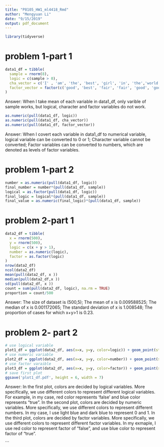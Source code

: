 ```yaml
---
title: "P8105_HW1_ml4418_Rmd"
author: "Mengyuan Li"
date: "9/15/2019"
output: pdf_document
---
```

```R
library(tidyverse)
```

# problem 1-part 1

```R
data1_df = tibble(
  sample = rnorm(8),
  logic = c(sample > 0),
  cha_vector = c('I' , 'am', 'the', 'best', 'girl', 'in', 'the','world'),
  factor_vector = factor(c('good', 'best', 'fair', 'fair', 'good', 'good', 'best', 'best'))
)
```
Answer: When I take mean of each variable in data1_df, only varible of sample works, but logical, character and factor variables do not work.


```R
as.numeric(pull(data1_df, logic))
as.numeric(pull(data1_df, cha_vector))
as.numeric(pull(data1_df, factor_vector))
```

Answer: When I covert each variable in data1_df to numerical variable, logical variable can be converted to 0 or 1; Character variable cannot be converted; Factor variables can be converted to numbers, which are denoted as levels of factor variables.


# problem 1-part 2
```R
number = as.numeric(pull(data1_df, logic))
final_number = number*(pull(data1_df, sample))
logical = as.factor(pull(data1_df, logic))
final_logic = logical*(pull(data1_df, sample))
final_value = as.numeric(final_logic)*(pull(data1_df, sample))
```



# problem 2-part 1
```R
data2_df = tibble(
  x = rnorm(500),
  y = rnorm(500),
  logic = c(x + y > 1),
  number = as.numeric(logic),
  factor = as.factor(logic)
)
nrow(data2_df) 
ncol(data2_df)
mean(pull(data2_df, x ))
median(pull(data2_df,x ))
sd(pull(data2_df, x ))
count = sum(pull(data2_df, logic), na.rm = TRUE)
proportion = count/500
```

Answer: The size of dataset is (500,5); The mean of x is 0.009588525; The median of x is 0.001172065; The standard deviation of x is 1.008548; The proportion of cases for which x+y>1 is 0.23.


# problem 2- part 2
```R
# use logical variable
plot1_df = ggplot(data2_df, aes(x=x, y=y, color=logic)) + geom_point(stat="identity")
# use numeric variable
plot2_df = ggplot(data2_df, aes(x=x, y=y, color=number)) + geom_point(stat="identity")
# use factor varaible 
plot3_df = ggplot(data2_df, aes(x=x, y=y, color=factor)) + geom_point(stat="identity")
# save first plot
ggsave('plot1_df.pdf', height = 6, width = 7)
```

Answer: In the first plot, colors are decided by logical variables. More specifically, we use different colors to represent different logical variables. For example, in my case, red color represents 'false' and blue color represents "true".
In the second plot, colors are decided by numeric variables. More specifically, we use different colors to represent different numbers. In my case, I use light blue and dark blue to represent 0 and 1. In the third plot, colors are decided by factor variables. More specifically, we use different colors to represent different factor variables. In my exmaple, I use red color to represent factor of "false", and use blue color to represent factor of "true".   



```

